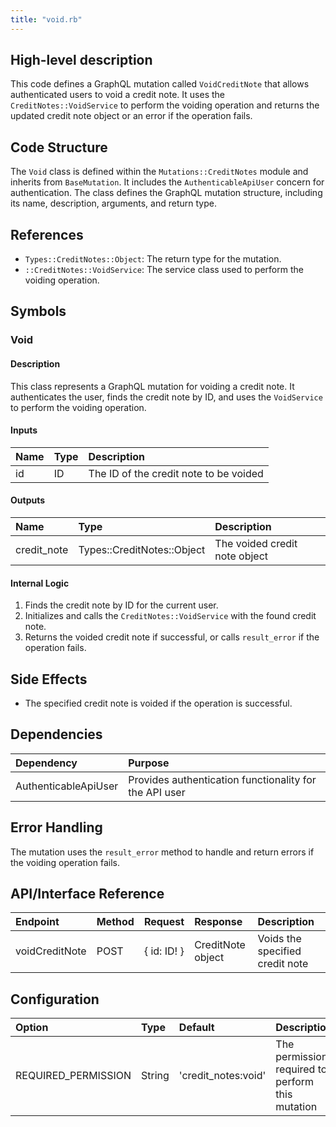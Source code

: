 ```yaml
---
title: "void.rb"
---
```


## High-level description
This code defines a GraphQL mutation called `VoidCreditNote` that allows authenticated users to void a credit note. It uses the `CreditNotes::VoidService` to perform the voiding operation and returns the updated credit note object or an error if the operation fails.

## Code Structure
The `Void` class is defined within the `Mutations::CreditNotes` module and inherits from `BaseMutation`. It includes the `AuthenticableApiUser` concern for authentication. The class defines the GraphQL mutation structure, including its name, description, arguments, and return type.

## References
- `Types::CreditNotes::Object`: The return type for the mutation.
- `::CreditNotes::VoidService`: The service class used to perform the voiding operation.

## Symbols

### Void
#### Description
This class represents a GraphQL mutation for voiding a credit note. It authenticates the user, finds the credit note by ID, and uses the `VoidService` to perform the voiding operation.

#### Inputs
| Name | Type | Description |
|:-----|:-----|:------------|
| id | ID | The ID of the credit note to be voided |

#### Outputs
| Name | Type | Description |
|:-----|:-----|:------------|
| credit_note | Types::CreditNotes::Object | The voided credit note object |

#### Internal Logic
1. Finds the credit note by ID for the current user.
2. Initializes and calls the `CreditNotes::VoidService` with the found credit note.
3. Returns the voided credit note if successful, or calls `result_error` if the operation fails.

## Side Effects
- The specified credit note is voided if the operation is successful.

## Dependencies
| Dependency | Purpose |
|:-----------|:--------|
| AuthenticableApiUser | Provides authentication functionality for the API user |

## Error Handling
The mutation uses the `result_error` method to handle and return errors if the voiding operation fails.

## API/Interface Reference
| Endpoint | Method | Request | Response | Description |
|:---------|:-------|:--------|:---------|:------------|
| voidCreditNote | POST | { id: ID! } | CreditNote object | Voids the specified credit note |

## Configuration
| Option | Type | Default | Description |
|:-------|:-----|:--------|:------------|
| REQUIRED_PERMISSION | String | 'credit_notes:void' | The permission required to perform this mutation |